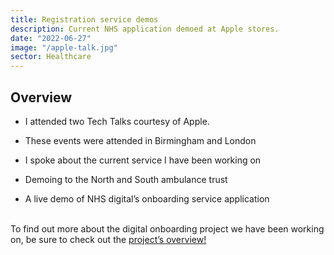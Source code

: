 ```yaml
---
title: Registration service demos
description: Current NHS application demoed at Apple stores.
date: "2022-06-27"
image: "/apple-talk.jpg"
sector: Healthcare
---
```


## Overview

- I attended two Tech Talks courtesy of Apple. 

- These events were attended in Birmingham and London

- I spoke about the current service I have been working on

- Demoing to the North and South ambulance trust

- A live demo of NHS digital’s onboarding service application

<br/>
To find out more about the digital onboarding project we have been working on, be sure to check out the <a target="_blank" className="blog-link" href="/projects/registration-service">project’s overview!</a>


